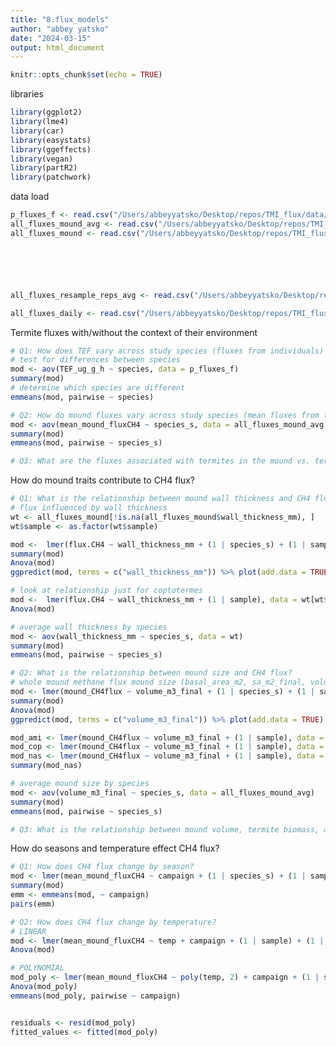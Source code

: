 ```yaml
---
title: "8.flux_models"
author: "abbey yatsko"
date: "2024-03-15"
output: html_document
---
```


```r
knitr::opts_chunk$set(echo = TRUE)
```

libraries
```r
library(ggplot2)
library(lme4)
library(car)
library(easystats)
library(ggeffects)
library(vegan)
library(partR2)
library(patchwork)
```

data load 
```r
p_fluxes_f <- read.csv("/Users/abbeyyatsko/Desktop/repos/TMI_flux/data/finalfluxes/p_fluxes_f.csv")
all_fluxes_mound_avg <- read.csv("/Users/abbeyyatsko/Desktop/repos/TMI_flux/data/finalfluxes/all_fluxes_mound_avg.csv")
all_fluxes_mound <- read.csv("/Users/abbeyyatsko/Desktop/repos/TMI_flux/data/finalfluxes/all_fluxes_mound.csv")






all_fluxes_resample_reps_avg <- read.csv("/Users/abbeyyatsko/Desktop/repos/TMI_flux/data/finalfluxes/all_fluxes_resample_reps_avg.csv")

all_fluxes_daily <- read.csv("/Users/abbeyyatsko/Desktop/repos/TMI_flux/data/finalfluxes/all_daily_fluxes.csv")

```

Termite fluxes with/without the context of their environment
```r
# Q1: How does TEF vary across study species (fluxes from individuals)
# test for differences between species 
mod <- aov(TEF_ug_g_h ~ species, data = p_fluxes_f)
summary(mod)
# determine which species are different
emmeans(mod, pairwise ~ species)

# Q2: How do mound fluxes vary across study species (mean fluxes from the mound)
mod <- aov(mean_mound_fluxCH4 ~ species_s, data = all_fluxes_mound_avg)
summary(mod)
emmeans(mod, pairwise ~ species_s)

# Q3: What are the fluxes associated with termites in the mound vs. termites outside mound

```

How do mound traits contribute to CH4 flux? 
```r
# Q1: What is the relationship between mound wall thickness and CH4 flux? 
# flux influenced by wall thickness
wt <- all_fluxes_mound[!is.na(all_fluxes_mound$wall_thickness_mm), ]
wt$sample <- as.factor(wt$sample)

mod <-  lmer(flux.CH4 ~ wall_thickness_mm + (1 | species_s) + (1 | sample), data = wt)
summary(mod)
Anova(mod)
ggpredict(mod, terms = c("wall_thickness_mm")) %>% plot(add.data = TRUE)

# look at relationship just for coptotermes
mod <-  lmer(flux.CH4 ~ wall_thickness_mm + (1 | sample), data = wt[wt$species_s == "C. acinaciformis",])
Anova(mod)

# average wall thickness by species
mod <- aov(wall_thickness_mm ~ species_s, data = wt)
summary(mod)
emmeans(mod, pairwise ~ species_s)

# Q2: What is the relationship between mound size and CH4 flux? 
# whole mound methane flux mound size (basal_area_m2, sa_m2_final, volume_m3_final)
mod <- lmer(mound_CH4flux ~ volume_m3_final + (1 | species_s) + (1 | sample), data = all_fluxes_mound_avg)
summary(mod)
Anova(mod)
ggpredict(mod, terms = c("volume_m3_final")) %>% plot(add.data = TRUE)

mod_ami <- lmer(mound_CH4flux ~ volume_m3_final + (1 | sample), data = all_fluxes_mound_avg[all_fluxes_mound_avg$species_s =="A. laurensis",])
mod_cop <- lmer(mound_CH4flux ~ volume_m3_final + (1 | sample), data = all_fluxes_mound_avg[all_fluxes_mound_avg$species_s =="C. acinaciformis",])
mod_nas <- lmer(mound_CH4flux ~ volume_m3_final + (1 | sample), data = all_fluxes_mound_avg[all_fluxes_mound_avg$species_s =="N. magnus",])
summary(mod_nas)

# average mound size by species
mod <- aov(volume_m3_final ~ species_s, data = all_fluxes_mound_avg)
summary(mod)
emmeans(mod, pairwise ~ species_s)

# Q3: What is the relationship between mound volume, termite biomass, and CH4 flux? 

```

How do seasons and temperature effect CH4 flux?
```r
# Q1: How does CH4 flux change by season?
mod <- lmer(mean_mound_fluxCH4 ~ campaign + (1 | species_s) + (1 | sample), data = all_fluxes_seasonal_avg)
summary(mod)
emm <- emmeans(mod, ~ campaign)
pairs(emm)

# Q2: How does CH4 flux change by temperature?
# LINEAR
mod <- lmer(mean_mound_fluxCH4 ~ temp + campaign + (1 | sample) + (1 | species_s), data = all_fluxes_seasonal_avg)
Anova(mod)

# POLYNOMIAL 
mod_poly <- lmer(mean_mound_fluxCH4 ~ poly(temp, 2) + campaign + (1 | sample) + (1 | species_s), data = all_fluxes_seasonal_avg)
Anova(mod_poly)
emmeans(mod_poly, pairwise ~ campaign)


residuals <- resid(mod_poly)
fitted_values <- fitted(mod_poly)
```

